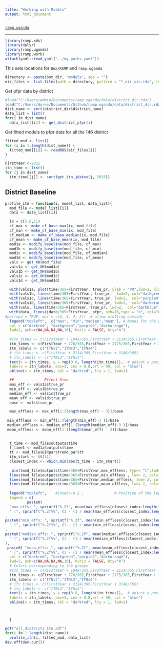 ```yaml
---
title: "Working with Models"
output: html_document
---
```


[`ramp.uganda`](../index.html)

***


```r
library(ramp.xds)
library(dplyr)
library(ramp.uganda)
library(ramp.work)
attach(yaml::read_yaml("../my_paths.yaml")) 
``` 

This sets locations for `Box/RAMP` and `ramp.uganda` 

```r
directory <- paste(box_dir, "models", sep = "") 
eir_files <- list.files(path = directory, pattern = "*_eir_sis.rds", full.names = TRUE)
```

Get pfpr data by district 
```r
#load("C:/Users/Admin/Documents/ramp.uganda/data/district_dir.rda")
load("C:/Users/doree/Documents/Github/ramp.uganda/data/district_dir.rda")
dist_name <- sort(district_dir$district_name)
data_list = list()
for(i in dist_name)
  data_list[[i]] <- get_district_pfpr(i)
```

Get fitted models to pfpr data for all the 146 district
```r
fitted_mod <- list()
for (i in 1:length(dist_name)) {
  fitted_mod[[i]] <- readRDS(eir_files[i])
}
```

```r
FirstYear <-2015
itn_time <- list()
for (j in dist_name)
  itn_time[[j]] <- sort(get_itn_jdates(j, 2015))
```

## District Baseline

```r
profile_itn = function(i, model_list, data_list){
  mod_file <- model_list[[i]]
  data <- data_list[[i]]

  ix = c(5,8,11)
  cf_max <- make_cf_base_max(ix, mod_file)
  cf_min <- make_cf_base_min(ix, mod_file)
  cf_median <- make_cf_base_median(ix, mod_file)
  cf_mean <- make_cf_base_mean(ix, mod_file)
  mod1a <- modify_baseline(mod_file, cf_max) 
  mod1b <- modify_baseline(mod_file, cf_min) 
  mod1c <- modify_baseline(mod_file, cf_median) 
  mod1d <- modify_baseline(mod_file, cf_mean) 
  vals <- get_XH(mod_file)
  vals1a <- get_XH(mod1a)
  vals1b <- get_XH(mod1b)
  vals1c <- get_XH(mod1c)
  vals1d <- get_XH(mod1d)

  with(vals1a, plot(time/365+FirstYear, true_pr, ylab = "PR",lwd=2, xlab = "Time", main=unique(data$district_name), type = "l", ylim = c(0,1), col="darkred"))
  with(vals1b, lines(time/365+FirstYear, true_pr,  lwd=2, col="darkgreen"))
  with(vals1c, lines(time/365+FirstYear, true_pr, lwd=2,  col="purple4"))
  with(vals1d, lines(time/365+FirstYear, true_pr, lwd=2,  col="darkorange"))
  with(vals, lines(time/365+FirstYear, true_pr, lwd=2,  col="darkblue"))
  with(data, lines(jdate/365+FirstYear, pfpr, pch=16,type = "o", col="darkblue"))
#par(xpd = TRUE, mar = c(5, 4, 4, 2))  # allow plotting outside
  legend("topleft",  c("max", "min","median","mean"), # Names for the groups   , 
  col = c("darkred", "darkgreen","purple4","darkorange"),
  lwd=2, pch=c(NA,NA,NA,NA,16), horiz = FALSE, bty="n")      
 
  #itn_times <- c(FirstYear + 1049/365,FirstYear + 2114/365,FirstYear + 3148/365)
  itn_times <- c(FirstYear + 776/365,FirstYear + 2175/365,FirstYear + 3285/365)
  itn_labels <- c("ITNs2","ITNs3","ITNs4")
  # itn_times <- c(FirstYear + 2114/365,FirstYear + 3148/365)
  # itn_labels <- c("ITNs3","ITNs4")
  text(x = itn_times, y = rep(0.8, length(itn_times)),  # adjust y position as needed
  labels = itn_labels, pos=3, cex = 0.8,srt = 90, col = "blue")
  abline(v = itn_times, col = "darkred", lty = 1, lwd=2)        

  ## -------------Effect Size--------------------------------------------------------------------------
  max_eff <- vals1a$true_pr
  min_eff <- vals1b$true_pr
  median_eff <- vals1c$true_pr
  mean_eff <- vals1d$true_pr
  base <- vals$true_pr

  max_effless <- max_eff[1:(length(max_eff) - 3)]/base
 
 min_effless <- min_eff[1:(length(min_eff)-3 )]/base
 median_effless <- median_eff[1:(length(median_eff)-3 )]/base
 mean_effless <- mean_eff[1:(length(mean_eff) - 3)]/base
 
  
  t_time <- mod_file$outputs$time
  t_time1 <- mod1a$outputs$time
  tt <- mod_file$EIRpar$trend_par$tt
  itn_start <- tt[11]
  closest_index <- which.min(abs(t_time - itn_start))
  
   plot(mod_file$outputs$time/365+FirstYear,max_effless, type= "l",lwd= 2, col="darkred" , main=unique(data$district_name), xlab = "Time", ylab = "Effect Sizes", ylim = c(0, max(max_effless)) )
  lines(mod_file$outputs$time/365+FirstYear,min_effless , lwd= 2, col="darkgreen")
  lines(mod_file$outputs$time/365+FirstYear,median_effless, lwd= 2, col="purple4" )
  lines(mod_file$outputs$time/365+FirstYear,mean_effless, lwd= 2, col="darkorange" )
  
  legend("topleft",    #inset=-0.2 ,              # Position of the legend
  legend = c(
          paste0(
  "max_effs: ", sprintf("%.2f", mean(max_effless[closest_index:length(t_time)], na.rm = TRUE)),
  " (", sprintf("%.2f%%", (1 - (1 / mean(max_effless[closest_index:length(t_time)], na.rm = TRUE))) * 100)," reduction)")
,
paste0("min_effs: ", sprintf("%.2f", mean(min_effless[closest_index:length(t_time)], na.rm = TRUE)),
  " (", sprintf("%.2f%%", (1 - (1 / mean(min_effless[closest_index:length(t_time)], na.rm = TRUE))) * 100),")")
,
paste0("median_effs: ", sprintf("%.2f", mean(median_effless[closest_index:length(t_time)], na.rm = TRUE)),
  " (", sprintf("%.2f%%", (1 - (1 / mean(median_effless[closest_index:length(t_time)], na.rm = TRUE))) * 100),")"
),
 paste0( "mean_effs: ", sprintf("%.2f", mean(mean_effless[closest_index:length(t_time)], na.rm = TRUE)),
  " (", sprintf("%.2f%%", (1 - (1 / mean(mean_effless[closest_index:length(t_time)], na.rm = TRUE))) * 100),")")),
  col = c("darkred", "darkgreen","purple4","darkorange"),
  lwd=2, pch=c(NA,NA,NA,NA,16), horiz = FALSE, bty="n") 
  # Colors corresponding to the groups
  #itn_times <- c(FirstYear + 1049/365,FirstYear + 2114/365,FirstYear + 3148/365)
  itn_times <- c(FirstYear + 776/365,FirstYear + 2175/365,FirstYear + 3285/365)
  itn_labels <- c("ITNs2","ITNs3","ITNs4")
  # itn_times <- c(FirstYear + 2114/365,FirstYear + 3148/365)
  # itn_labels <- c("ITNs3","ITNs4")
  text(x = itn_times, y = rep(0.8, length(itn_times)),  # adjust y position as needed
  labels = itn_labels, pos=3, cex = 0.8,srt = 90, col = "blue")
  abline(v = itn_times, col = "darkred", lty = 1, lwd=2)    



  }

```

```r
pdf("all_districts_itn.pdf")
for(i in 1:length(dist_name))
  profile_itn(i, fitted_mod, data_list)
dev.off(dev.cur())
```



